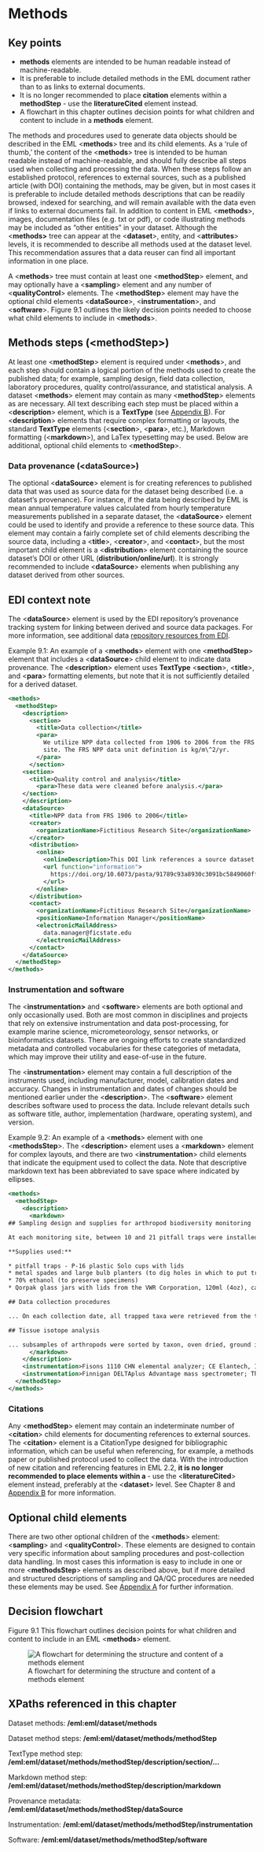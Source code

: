 # Methods {#sec-chapter-9}

::: {.callout-note appearance="simple" collapse="true"}
## Key points
* **methods** elements are intended to be human readable instead of machine-readable.
* It is preferable to include detailed methods in the EML document rather than to as links to external documents.
* It is no longer recommended to place **citation** elements within a **methodStep** - use the **literatureCited** element instead.
* A flowchart in this chapter outlines decision points for what children and content to include in a **methods** element.
:::

The methods and procedures used to generate data objects should be described in the EML \<**methods**> tree and its child elements. As a ‘rule of thumb,’ the content of the \<**methods**> tree is intended to be human readable instead of machine-readable, and should fully describe all steps used when collecting and processing the data. When these steps follow an established protocol, references to external sources, such as a published article (with DOI) containing the methods, may be given, but in most cases it is preferable to include detailed methods descriptions that can be readily browsed, indexed for searching, and will remain available with the data even if links to external documents fail. In addition to content in EML \<**methods**>, images, documentation files (e.g. txt or pdf), or code illustrating methods may be included as “other entities” in your dataset. Although the \<**methods>** tree can appear at the \<**dataset**>, entity, and \<**attributes**> levels, it is recommended to describe all methods used at the dataset level. This recommendation assures that a data reuser can find all important information in one place.

A \<**methods**> tree must contain at least one \<**methodStep**> element, and may optionally have a \<**sampling**> element and any number of \<**qualityControl**> elements. The \<**methodStep**> element may have the optional child elements \<**dataSource**>, \<**instrumentation**>, and \<**software**>. Figure 9.1 outlines the likely decision points needed to choose what child elements to include in \<**methods**>.


## Methods steps (\<methodStep>)

At least one \<**methodStep**> element is required under \<**methods**>, and each step should contain a logical portion of the methods used to create the published data; for example, sampling design, field data collection, laboratory procedures, quality control/assurance, and statistical analysis. A dataset \<**methods**> element may contain as many \<**methodStep**> elements as are necessary. All text describing each step must be placed within a \<**description**> element, which is a **TextType** (see [Appendix B](appendix-b-xml-schemas-and-eml.qmd)). For \<**description**> elements that require complex formatting or layouts, the standard **TextType** elements (\<**section**>, \<**para**>, etc.), Markdown formatting (\<**markdown**>), and LaTex typesetting may be used. Below are additional, optional child elements to \<**methodStep**>.


### Data provenance (\<dataSource>)

The optional \<**dataSource**> element is for creating references to published data that was used as source data for the dataset being described (i.e. a dataset’s provenance). For instance, if the data being described by EML is mean annual temperature values calculated from hourly temperature measurements published in a separate dataset, the \<**dataSource**> element could be used to identify and provide a reference to these source data. This element may contain a fairly complete set of child elements describing the source data, including a \<**title**>, \<**creator**>, and \<**contact**>, but the most important child element is a \<**distribution**> element containing the source dataset’s DOI or other URL (**distribution/online/url**). It is strongly recommended to include \<**dataSource**> elements when publishing any dataset derived from other sources.

::: {.callout-tip}
## EDI context note
The \<**dataSource**> element is used by the EDI repository’s provenance tracking system for linking between derived and source data packages. For more information, see additional data [repository resources from EDI](https://edirepository.org/resources/provenance-metadata).
:::

Example 9.1: An example of a \<**methods**> element with one \<**methodStep**> element that includes a \<**dataSource**> child element to indicate data provenance. The \<**description**> element uses **TextType** \<**section**>, \<**title**>, and \<**para**> formatting elements, but note that it is not sufficiently detailed for a derived dataset.


```xml
<methods>
  <methodStep>
    <description>
      <section>
        <title>Data collection</title>
        <para>
          We utilize NPP data collected from 1906 to 2006 from the FRS
          site. The FRS NPP data unit definition is kg/m\^2/yr.
        </para>
      </section>
	<section>
	  <title>Quality control and analysis</title>
        <para>These data were cleaned before analysis.</para>
    </section>
    </description>
    <dataSource>
      <title>NPP data from FRS 1906 to 2006</title>
      <creator>
        <organizationName>Fictitious Research Site</organizationName>
      </creator>
      <distribution>
        <online>
          <onlineDescription>This DOI link references a source dataset that was used to create this derivative dataset.</onlineDescription>
          <url function="information">
            https://doi.org/10.6073/pasta/91789c93a8930c3091bc5849060ff672
          </url>
        </online>
      </distribution>
      <contact>
        <organizationName>Fictitious Research Site</organizationName>
        <positionName>Information Manager</positionName>
        <electronicMailAddress>
          data.manager@ficstate.edu
        </electronicMailAddress>
      </contact>
    </dataSource>
  </methodStep>
</methods>
```



### Instrumentation and software

The \<**instrumentation>** and \<**software**> elements are both optional and only occasionally used. Both are most common in disciplines and projects that rely on extensive instrumentation and data post-processing, for example marine science, micrometeorology, sensor networks, or bioinformatics datasets. There are ongoing efforts to create standardized metadata and controlled vocabularies for these categories of metadata, which may improve their utility and ease-of-use in the future.

The \<**instrumentation**> element may contain a full description of the instruments used, including manufacturer, model, calibration dates and accuracy. Changes in instrumentation and dates of changes should be mentioned earlier under the \<**description**>. The \<**software**> element describes software used to process the data. Include relevant details such as software title, author, implementation (hardware, operating system), and version. 

Example 9.2: An example of a \<**methods**> element with one \<**methodsStep**>. The \<**description**> element uses a \<**markdown**> element for complex layouts, and there are two \<**instrumentation**> child elements that indicate the equipment used to collect the data. Note that descriptive markdown text has been abbreviated to save space where indicated by ellipses.


```xml
<methods>
  <methodStep>
    <description>
      <markdown>
## Sampling design and supplies for arthropod biodiversity monitoring

At each monitoring site, between 10 and 21 pitfall traps were installed in randomized locations...

**Supplies used:**

* pitfall traps - P-16 plastic Solo cups with lids
* metal spades and large bulb planters (to dig holes in which to put traps)
* 70% ethanol (to preserve specimens)
* Qorpak glass jars with lids from the VWR Corporation, 120ml (4oz), cap size 58-400 (comes included), Qorpak no. 7743C, VWR catalog no. 16195-703.

## Data collection procedures

... On each collection date, all trapped taxa were retrieved from the traps and returned to the lab. In the lab arthropods were counted, measured (body length in mm), and taxa were identified to Family. Specimens were preserved...

## Tissue isotope analysis

... subsamples of arthropods were sorted by taxon, oven dried, ground in liquid nitrogen, and then analyzed in a combustion CHN elemental analyser coupled to an isotope ratio mass spectrometer (IRMS)...
      </markdown>
    </description>
    <instrumentation>Fisons 1110 CHN elemental analyzer; CE Elantech, Inc., Lakewood, NJ, USA</instrumentation>
    <instrumentation>Finnigan DELTAplus Advantage mass spectrometer; Thermo Scientific Inc., West Palm Beach , FL, USA</instrumentation>
  </methodStep>
</methods>
```



### Citations

Any \<**methodStep**> element may contain an indeterminate number of \<**citation**> child elements for documenting references to external sources. The \<**citation**> element is a CitationType designed for bibliographic information, which can be useful when referencing, for example, a methods paper or published protocol used to collect the data. With the introduction of new citation and referencing features in EML 2.2, **it is no longer recommended to place <citation> elements within a <methodStep>** - use the \<**literatureCited**> element instead, preferably at the \<**dataset**> level. See Chapter 8 and [Appendix B](appendix-b-xml-schemas-and-eml.qmd) for more information.


## Optional <methods> child elements

There are two other optional children of the \<**methods**> element: \<**sampling**> and \<**qualityControl**>. These elements are designed to contain very specific information about sampling procedures and post-collection data handling. In most cases this information is easy to include in one or more \<**methodsStep**> elements as described above, but if more detailed and structured descriptions of sampling and QA/QC procedures are needed these elements may be used. See [Appendix A](appendix-a-specialized-elements.qmd) for further information.


## Decision flowchart

Figure 9.1 This flowchart outlines decision points for what children and content to include in an EML \<**methods**> element.


![A flowchart for determining the structure and content of a methods element](img/9_Methods_flowchart.png "A flowchart to determine structure and content of an EML methods document")


## XPaths referenced in this chapter

Dataset methods: **/eml:eml/dataset/methods**

Dataset method steps: **/eml:eml/dataset/methods/methodStep**

TextType method step: **/eml:eml/dataset/methods/methodStep/description/section/…**

Markdown method step: **/eml:eml/dataset/methods/methodStep/description/markdown**

Provenance metadata: **/eml:eml/dataset/methods/methodStep/dataSource**

Instrumentation: **/eml:eml/dataset/methods/methodStep/instrumentation**

Software: **/eml:eml/dataset/methods/methodStep/software**
